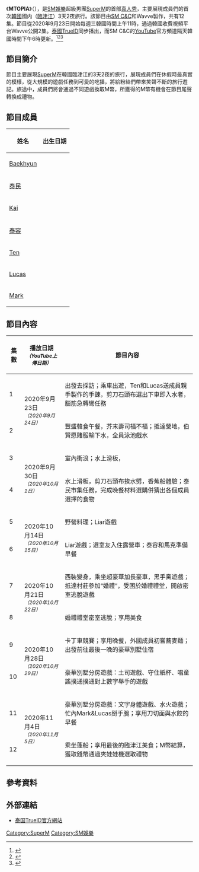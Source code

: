 {{電視節目信息框
| show_name     = MTOPIA
| original_name = {{lang|ko|M토피아}}
| 圖片 =  MTOPIA.jpg
| 尺寸 =
| 圖說 =
| 別名 =
| 類型 = [[真人秀|真人秀]] 
| 格式 = [[綜藝|綜藝]]
| 總導演 =
| 主演 = [[SuperM|SuperM]]
| 旁白 =  
| 國家 = {{KOR}}
| 語言 = [[韓文|韓文]] 
| 字幕 = [[韓文|韓文]]
| 集數 = 12
| 每集長度 = 约30分钟
| 主題曲 = 《Let's Go Everywhere》
| 作曲 = [[Kenzie|Kenzie]]
| 作詞 = Kenzie
| 演唱 = SuperM
| 製作年份 = 2020年7月
| 出品人 =
| 總監製 =
| 監製 =
| 外景 = {{KOR}}[[臨津江|臨津江]]
| 機位 = 多機位
| 製作公司 = [[SM_C&C|SM C&C]]、Wavve
| 電視網 = Wavve、[[YouTube|YouTube]]
| 圖像製式 = [[標準畫質電視|SDTV]] [[576i|576i]]<br />[[高清晰度電視|HDTV]] [[1080i|1080i]]
| 聲音制式 = [[立體聲|立體聲]]
| 開始 = 2020年9月23日
| 結束 = 2020年11月4日
| 播出時間 = 上午11時（[[韓國標準時|KST]]）
}}
《'''MTOPIA'''》（{{lang-ko|'''M토피아'''}}），是[[SM娛樂|SM娛樂]]超級男團[[SuperM|SuperM]]的首部[[真人秀|真人秀]]，主要展現成員們的首次[[韓國|韓國]]國内（[[臨津江|臨津江]]）3天2夜旅行。該節目由[[SM_C&C|SM C&C]]和Wavve製作，共有12集。節目從2020年9月23日開始每週三韓國時間上午11時，通過韓國收費視頻平台Wavve公開2集。[[泰國|泰國]]TrueID同步播出，而SM C&C的[[YouTube|YouTube]]官方頻道隔天韓國時間下午6時更新。<ref>{{cite news |title=슈퍼엠(SuperM), 여행 리얼리티 'M토피아'로 전세계 팬 만난다..9월 첫방 |url=https://entertain.v.daum.net/v/20200819101029590 |accessdate=2020-09-24 |work=stardailynews|date=2020-08-19 }}</ref><ref>{{cite news |title=SuperM to premiere MTopia, its fun new reality show |url=https://www.somagnews.com/superm-to-premiere-mtopia-its-fun-new-reality-show/ |accessdate=2020-11-28 |work=somagnews |date=2020-09-11 |archive-date=2020-11-16 |archive-url=https://web.archive.org/web/20201116182522/https://www.somagnews.com/superm-to-premiere-mtopia-its-fun-new-reality-show/ |dead-url=no }}</ref><ref>{{cite news |title=ดูย้อนหลัง SuperM's MTOPIA EP.9-10 : สุดฟินกับการแข่งโกคาร์ทประลองความเร็วของหนุ่มๆ SuperM |url=https://music.trueid.net/detail/EV4GBBWD9x3v |accessdate=2020-11-28 |work=trueid |archive-date=2020-11-07 |archive-url=https://web.archive.org/web/20201107114015/https://music.trueid.net/detail/EV4GBBWD9x3v |dead-url=no }}</ref >

==節目簡介==
節目主要展現[[SuperM|SuperM]]在韓國臨津江的3天2夜的旅行，展現成員們在休假時最真實的模樣，從大規模的遊戲任務到可愛的吃播，將給粉絲們帶來笑聲不斷的旅行遊記。旅途中，成員們將會通過不同遊戲換取M幣，所獲得的M幣有機會在節目尾聲轉換成禮物。
==節目成員==
{| class=wikitable style="text-align:left"
! 姓名
! 出生日期
|-
| [[邊伯賢|Baekhyun]] 
| {{Birth date and age|1992|5|6}}
|-
| [[李泰民|泰民]] 
| {{Birth date and age|1993|7|18}}  
|-
| [[Kai|Kai]]
| {{Birth date and age|1994|1|14}}
|-
| [[李泰容|泰容]] 
| {{Birth date and age |1995|7|1}}
|-
| [[Ten_(歌手)|Ten]] 
| {{Birth date and age |1996|2|27}}
|-
| [[黄旭熙|Lucas]] 
| {{Birth date and age|1999|1|25}} 
|-
| [[Mark_(1999年)|Mark]] 
| {{Birth date and age |1999|8|2}} 
|}

==節目內容==
{| class="wikitable" style="text-align:left; font-size:95%;"
! 集數
! 播放日期<br/><small>''（YouTube上傳日期）''
! 節目內容
|-
| 1
| rowspan=2|2020年9月23日<br/><small>''（2020年9月24日）''
| 出發去採訪；乘車出遊，Ten和Lucas送成員親手製作的手鍊，剪刀石頭布選出下車即入水者，腦筋急轉彎任務
|-
| 2
| 豐盛韓食午餐，芥末壽司福不福；抵達營地，伯賢愿賭服輸下水，全員泳池戲水
|-
| 3
| rowspan=2|2020年9月30日<br/><small>''（2020年10月1日）''
| 室內衝浪；水上滑板，
|-
| 4
| 水上滑板，剪刀石頭布挨水劈，香蕉船體驗；泰民市集任務，完成晚餐材料選購併猜出各個成員選擇的食物
|-
| 5
| rowspan=2|2020年10月14日<br/><small>''（2020年10月15日）''
| 野營料理；Liar遊戲
|-
| 6
| Liar遊戲；選室友入住露營車；泰容和馬克準備早餐
|-
| 7
| rowspan=2|2020年10月21日<br/><small>''（2020年10月22日）''
| 西裝變身，乘坐超豪華加長豪車，黑手黨遊戲；抵達村莊參加“婚禮”，受困於婚禮禮堂，開啟密室逃脫遊戲
|-
| 8
| 婚禮禮堂密室逃脫；享用美食
|-
| 9
| rowspan=2|2020年10月28日<br/><small>''（2020年10月29日）''
| 卡丁車競賽；享用晚餐，外國成員初嘗蕎麥麵；出發前往最後一晚的豪華別墅住宿
|-
| 10
| 豪華別墅分房遊戲：土司遊戲、守住紙杯、唱童謠撲通撲通對上數字舉手的遊戲
|-
| 11
| rowspan=2|2020年11月4日<br/><small>''（2020年11月5日）''
| 豪華別墅分房遊戲：文字身體遊戲、水火遊戲；忙內Mark&Lucas掰手腕；享用刀切面與水餃的早餐
|-
| 12
| 乘坐蓬船；享用最後的臨津江美食；M幣結算，獲取錢幣通過夾娃娃機選取禮物
|}

== 參考資料 ==
{{reflist}}
== 外部連結 ==
*[https://movie.trueid.net/series/xy04eR11arjy/o2BWDBK9AkoY 泰国TrueID官方網站] {{Wayback|url=https://movie.trueid.net/series/xy04eR11arjy/o2BWDBK9AkoY |date=20210130140539 }}{{th}}
{{SuperM}}
{{SM娛樂}}
[[Category:SuperM|Category:SuperM]]
[[Category:SM娛樂|Category:SM娛樂]]